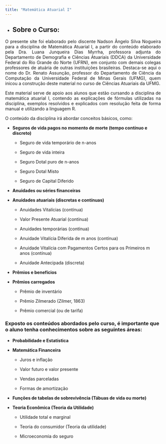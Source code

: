 ```yaml
---
title: "Matemática Atuarial I"
---
```


- ## __Sobre o Curso:__

<div style="text-align: justify">

O presente site foi elaborado pelo discente Nadson Ângelo Silva Nogueira para a disciplina de Matemática Atuarial I, a partir do conteúdo elaborado pela Dra. Luana Junqueira Dias Myrrha, professora adjunta do Departamento de Demografia e Ciências Atuariais (DDCA) da Universidade Federal do Rio Grande do Norte (UFRN), em conjunto com demais colegas professores de atuária de outras instituições brasileiras. Destaca-se aqui o nome do Dr. Renato Assunção, professor do Departamento de Ciência da Computação da Universidade Federal de Minas Gerais (UFMG), quem inicou a construção deste material no curso de Ciências Atuariais da UFMG.

Este material serve de apoio aos alunos que estão cursando a disciplina de matemática atuarial I, contendo as explicações de fórmulas utilizadas na disciplina, exemplos resolvidos e explicados com resolução feita de forma manual e utilizando a linguagem R.

</div>

O conteúdo da disciplina irá abordar conceitos básicos, como:

  - __Seguros de vida pagos no momento de morte (tempo contínuo e discreto)__
   
    - Seguro de vida temporário de n-anos
   
    - Seguro de vida inteira
   
    - Seguro Dotal puro de n-anos
   
    - Seguro Dotal Misto
   
    - Seguro de Capital Diferido
    
  - __Anuidades ou séries financeiras__
  
  - __Anuidades atuariais (discretas e contínuas)__
  
    - Anuidades Vitalícias (contínua)
  
    - Valor Presente Atuarial (contínua)
  
    - Anuidades temporárias (contínua)
  
    - Anuidade Vitalícia Diferida de m anos (contínua)
  
    - Anuidade Vitalícia com Pagamentos Certos para os Primeiros m anos (contínua)
  
    - Anuidade Antecipada (discreta)
  
  - __Prêmios e benefícios__
  
  - __Prêmios carregados__
  
    - Prêmio de inventário
  
    - Prêmio Zilmerado (Zilmer, 1863)
  
    - Prêmio comercial (ou de tarifa)
    
### Exposto os conteúdos abordados pelo curso, é importante que o aluno tenha conhecimentos sobre as seguintes áreas:

  - __Probabilidade e Estatística__

  - __Matemática Financeira__
  
    - Juros e inflação
    
    - Valor futuro e valor presente
    
    - Vendas parceladas
    
    - Formas de amortização
  
  - __Funções de tabelas de sobrevivência (Tábuas de vida ou morte)__
  
  - __Teoria Econômica (Teoria da Utilidade)__
    
    - Utilidade total e marginal
    
    - Teoria do consumidor (Teoria da utilidade)
    
    - Microeconomia do seguro